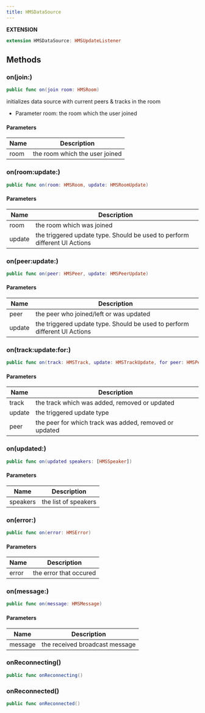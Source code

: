 ```yaml
---
title: HMSDataSource
---
```


**EXTENSION**

```swift
extension HMSDataSource: HMSUpdateListener
```

## Methods

### on(join:)

```swift
public func on(join room: HMSRoom)
```

initializes data source with current peers & tracks in the room

-   Parameter room: the room which the user joined

#### Parameters

| Name | Description                    |
| ---- | ------------------------------ |
| room | the room which the user joined |

### on(room:update:)

```swift
public func on(room: HMSRoom, update: HMSRoomUpdate)
```

#### Parameters

| Name   | Description                                                               |
| ------ | ------------------------------------------------------------------------- |
| room   | the room which was joined                                                 |
| update | the triggered update type. Should be used to perform different UI Actions |

### on(peer:update:)

```swift
public func on(peer: HMSPeer, update: HMSPeerUpdate)
```

#### Parameters

| Name   | Description                                                               |
| ------ | ------------------------------------------------------------------------- |
| peer   | the peer who joined/left or was updated                                   |
| update | the triggered update type. Should be used to perform different UI Actions |

### on(track:update:for:)

```swift
public func on(track: HMSTrack, update: HMSTrackUpdate, for peer: HMSPeer)
```

#### Parameters

| Name   | Description                                            |
| ------ | ------------------------------------------------------ |
| track  | the track which was added, removed or updated          |
| update | the triggered update type                              |
| peer   | the peer for which track was added, removed or updated |

### on(updated:)

```swift
public func on(updated speakers: [HMSSpeaker])
```

#### Parameters

| Name     | Description          |
| -------- | -------------------- |
| speakers | the list of speakers |

### on(error:)

```swift
public func on(error: HMSError)
```

#### Parameters

| Name  | Description            |
| ----- | ---------------------- |
| error | the error that occured |

### on(message:)

```swift
public func on(message: HMSMessage)
```

#### Parameters

| Name    | Description                    |
| ------- | ------------------------------ |
| message | the received broadcast message |

### onReconnecting()

```swift
public func onReconnecting()
```

### onReconnected()

```swift
public func onReconnected()
```
